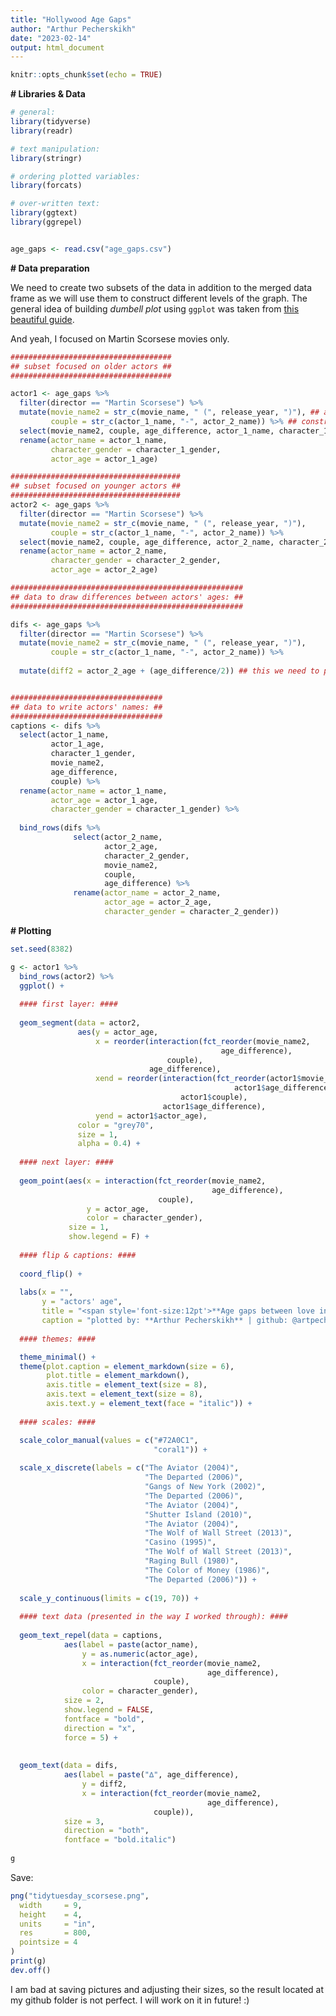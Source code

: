 ---
title: "Hollywood Age Gaps"
author: "Arthur Pecherskikh"
date: "2023-02-14"
output: html_document
---

```{r setup, include=FALSE}
knitr::opts_chunk$set(echo = TRUE)
```


**# Libraries & Data**

```{r}
# general:
library(tidyverse)
library(readr)

# text manipulation:
library(stringr)

# ordering plotted variables:
library(forcats)

# over-written text:
library(ggtext) 
library(ggrepel)


age_gaps <- read.csv("age_gaps.csv")
```


**# Data preparation**



We need to create two subsets of the data in addition to the merged data frame as we will use them to construct different levels of the graph. The general idea of building *dumbell plot* using `ggplot` was taken from [this beautiful guide](https://r-graph-gallery.com/web-extended-dumbbell-plot-ggplot2.html).


And yeah, I focused on Martin Scorsese movies only.

```{r}
####################################
## subset focused on older actors ##
####################################

actor1 <- age_gaps %>% 
  filter(director == "Martin Scorsese") %>% 
  mutate(movie_name2 = str_c(movie_name, " (", release_year, ")"), ## add years to the titles
         couple = str_c(actor_1_name, "-", actor_2_name)) %>% ## construct new names as some movies do repeat
  select(movie_name2, couple, age_difference, actor_1_name, character_1_gender, actor_1_age) %>% 
  rename(actor_name = actor_1_name,
         character_gender = character_1_gender,
         actor_age = actor_1_age)

######################################
## subset focused on younger actors ##
######################################
actor2 <- age_gaps %>% 
  filter(director == "Martin Scorsese") %>% 
  mutate(movie_name2 = str_c(movie_name, " (", release_year, ")"),
         couple = str_c(actor_1_name, "-", actor_2_name)) %>%
  select(movie_name2, couple, age_difference, actor_2_name, character_2_gender, actor_2_age) %>% 
  rename(actor_name = actor_2_name,
         character_gender = character_2_gender,
         actor_age = actor_2_age)

####################################################
## data to draw differences between actors' ages: ##
####################################################

difs <- age_gaps %>% 
  filter(director == "Martin Scorsese") %>% 
  mutate(movie_name2 = str_c(movie_name, " (", release_year, ")"),
         couple = str_c(actor_1_name, "-", actor_2_name)) %>% 
  
  mutate(diff2 = actor_2_age + (age_difference/2)) ## this we need to put the number in the middle of the line


##################################
## data to write actors' names: ##
##################################
captions <- difs %>% 
  select(actor_1_name,
         actor_1_age,
         character_1_gender,
         movie_name2,
         age_difference,
         couple) %>% 
  rename(actor_name = actor_1_name,
         actor_age = actor_1_age,
         character_gender = character_1_gender) %>% 
  
  bind_rows(difs %>%
              select(actor_2_name,
                     actor_2_age,
                     character_2_gender,
                     movie_name2,
                     couple,
                     age_difference) %>%
              rename(actor_name = actor_2_name,
                     actor_age = actor_2_age,
                     character_gender = character_2_gender))

```


**# Plotting**

```{r}
set.seed(8382)

g <- actor1 %>% 
  bind_rows(actor2) %>% 
  ggplot() +
  
  #### first layer: ####
  
  geom_segment(data = actor2,
               aes(y = actor_age,
                   x = reorder(interaction(fct_reorder(movie_name2,
                                               age_difference),
                                   couple),
                               age_difference),
                   xend = reorder(interaction(fct_reorder(actor1$movie_name2,
                                                  actor1$age_difference),
                                      actor1$couple),
                                  actor1$age_difference),
                   yend = actor1$actor_age),
               color = "grey70",
               size = 1,
               alpha = 0.4) +
  
  #### next layer: ####
  
  geom_point(aes(x = interaction(fct_reorder(movie_name2,
                                             age_difference),
                                 couple),
                 y = actor_age,
                 color = character_gender),
             size = 1,
             show.legend = F) +
  
  #### flip & captions: ####
  
  coord_flip() +
  
  labs(x = "",
       y = "actors' age",
       title = "<span style='font-size:12pt'>**Age gaps between love interests in Martin Scorsese movies**<br><span style='font-size:10pt'><span style='color: coral1;'>**female**</span> and <span style='color: #72A0C1;'>**male**</span> characters (as identified in each film)",
       caption = "plotted by: **Arthur Pecherskikh** | github: @artpech23<br>Data from **Hollywood Age Gap** | *hollywoodagegap.com*<br>**#TidyTuesday**") +
  
  #### themes: ####

  theme_minimal() +
  theme(plot.caption = element_markdown(size = 6),
        plot.title = element_markdown(),
        axis.title = element_text(size = 8),
        axis.text = element_text(size = 8),
        axis.text.y = element_text(face = "italic")) +
  
  #### scales: ####

  scale_color_manual(values = c("#72A0C1",
                                "coral1")) +
  
  scale_x_discrete(labels = c("The Aviator (2004)",
                              "The Departed (2006)",
                              "Gangs of New York (2002)",
                              "The Departed (2006)",
                              "The Aviator (2004)",
                              "Shutter Island (2010)",
                              "The Aviator (2004)",
                              "The Wolf of Wall Street (2013)",
                              "Casino (1995)",
                              "The Wolf of Wall Street (2013)",
                              "Raging Bull (1980)",
                              "The Color of Money (1986)",
                              "The Departed (2006)")) +
  
  scale_y_continuous(limits = c(19, 70)) +
  
  #### text data (presented in the way I worked through): ####
  
  geom_text_repel(data = captions,
            aes(label = paste(actor_name),
                y = as.numeric(actor_age),
                x = interaction(fct_reorder(movie_name2,
                                            age_difference),
                                couple),
                color = character_gender),
            size = 2,
            show.legend = FALSE,
            fontface = "bold",
            direction = "x",
            force = 5) +
  
  
  geom_text(data = difs,
            aes(label = paste("∆", age_difference),
                y = diff2,
                x = interaction(fct_reorder(movie_name2,
                                            age_difference),
                                couple)),
            size = 3,
            direction = "both",
            fontface = "bold.italic")
  
g
```



Save:

```{r}
png("tidytuesday_scorsese.png",
  width     = 9,
  height    = 4,
  units     = "in",
  res       = 800,
  pointsize = 4
)
print(g)
dev.off()
```


I am bad at saving pictures and adjusting their sizes, so the result located at my github folder is not perfect. I will work on it in future! :)



